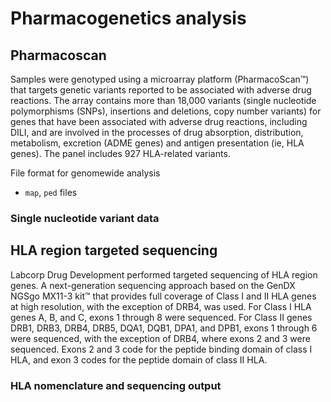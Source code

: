 # Pharmacogenetics analysis

## Pharmacoscan
Samples were genotyped using a microarray platform (PharmacoScan™) that targets genetic variants reported to be associated with adverse drug reactions. The array contains more than 18,000 variants (single nucleotide polymorphisms (SNPs), insertions and deletions, copy number variants) for genes that have been associated with adverse drug reactions, including DILI, and are involved in the processes of drug absorption, distribution, metabolism, excretion (ADME genes) and antigen presentation (ie, HLA genes). The panel includes 927 HLA-related variants.

File format for genomewide analysis

- `map`, `ped` files


### Single nucleotide variant data

## HLA region targeted sequencing

Labcorp Drug Development performed targeted sequencing of HLA region genes. A next-generation sequencing approach based on the GenDX NGSgo MX11-3 kit™ that provides full coverage of Class I and II HLA genes at high resolution, with the exception of DRB4, was used. For Class I HLA genes A, B, and C, exons 1 through 8 were sequenced. For Class II genes DRB1, DRB3, DRB4, DRB5, DQA1, DQB1, DPA1, and DPB1, exons 1 through 6 were sequenced, with the exception of DRB4, where exons 2 and 3 were sequenced. Exons 2 and 3 code for the peptide binding domain of class I HLA, and exon 3 codes for the peptide domain of class II HLA.

### HLA nomenclature and sequencing output